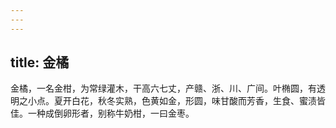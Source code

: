 ```yaml
---
---
---
```

title: 金橘
---



金橘，一名金柑，为常绿灌木，干高六七丈，产赣、浙、川、广间。叶椭圆，有透明之小点。夏开白花，秋冬实熟，色黄如金，形圆，味甘酸而芳香，生食、蜜渍皆佳。一种成倒卵形者，别称牛奶柑，一曰金枣。